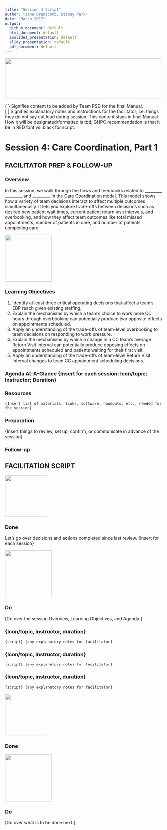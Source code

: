 ```yaml
---
title: "Session 4 Script"
author: "Jane Branscomb, Stacey Park"
date: "March 2017"
output: 
  github_document: default
  html_document: default
  ioslides_presentation: default
  slidy_presentation: default
  pdf_document: default
---
```


<!--MTL Logo -->
<img src = "https://rawgit.com/lzim/teampsd/teampsd_style/ModelingToLearn_logo1.png"
     height = "130" width = "500">  

{ } Signifies content to be added by Team PSD for the final Manual.  
[ ] Signifies explanatory notes and instructions for the facilitator; i.e. things they do not say out loud during session. This content stays in final Manual. How it will be designated/formatted is tbd; GHPC recommendation is that it be in RED font vs. black for script.  


# Session 4: Care Coordination, Part 1
## FACILITATOR PREP & FOLLOW-UP

### Overview
In this session, we walk through the flows and feedbacks related to ________, ________, and _________ in the Care Coordination model. This model shows how a variety of team decisions interact to affect multiple outcomes simultaneously. It lets you explore trade-offs between decisions such as desired new patient wait times, current patient return visit intervals, and overbooking, and how they affect team outcomes like total missed appointments, number of patients in care, and number of patients completing care.  

<!-- Learning Objectives Icon -->
<img src = "https://raw.githubusercontent.com/lzim/teampsd/hexagon_icons/np_star_778913_003F72.png"
     height = "150" width = "150"> 
     
### Learning Objectives  
1.	Identify at least three critical operating decisions that affect a team’s EBP reach given existing staffing.
2.	Explain the mechanisms by which a team’s choice to work more CC hours through overbooking can potentially produce two opposite effects on appointments scheduled.	
3.	Apply an understanding of the trade-offs of team-level overbooking to team decisions on responding to work pressure. 
4.	Explain the mechanisms by which a change in a CC team’s average Return Visit Interval can potentially produce opposing effects on appointments scheduled and patients waiting for their first visit.
5.	Apply an understanding of the trade-offs of team-level Return Visit Interval changes to team CC appointment scheduling decisions.

### Agenda At-A-Glance {Insert for each session: Icon/topic; Instructor; Duration}

### Resources
	{Insert list of materials, links, software, handouts, etc., needed for the session}

### Preparation
{Insert things to review, set up, confirm, or communicate in advance of the session}

### Follow-up

## FACILITATION SCRIPT

<!-- Done List Icon -->
<img src = "https://raw.githubusercontent.com/lzim/teampsd/hexagon_icons/np_hexagon-check-mark_309690_003F72.png"
     height = "135" width = "135">

### Done
Let’s go over decisions and actions completed since last review. {insert for each session}

<!-- Do List Icon -->     
<img src = "https://raw.githubusercontent.com/lzim/teampsd/hexagon_icons/np_synchronize_778914_003F72.png"
     height = "150" width = "150">

### Do
[Go over the session Overview, Learning Objectives, and Agenda.]

### {Icon/topic, instructor, duration}
	{script} [any explanatory notes for facilitator] 

### {Icon/topic, instructor, duration}
	{script} [any explanatory notes for facilitator] 

### {Icon/topic, instructor, duration}
	{script} [any explanatory notes for facilitator] 

<!-- Done List Icon -->
<img src = "https://raw.githubusercontent.com/lzim/teampsd/hexagon_icons/np_hexagon-check-mark_309690_003F72.png"
     height = "135" width = "135">

### Done

<!-- Do List Icon -->     
<img src = "https://raw.githubusercontent.com/lzim/teampsd/hexagon_icons/np_synchronize_778914_003F72.png"
     height = "150" width = "150">

### Do
[Go over what is to be done next.]
